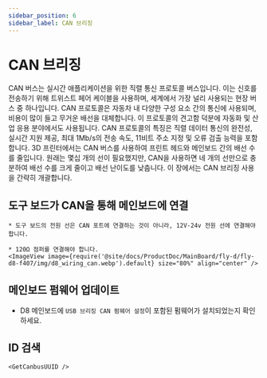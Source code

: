 ```yaml
---
sidebar_position: 6
sidebar_label: CAN 브리징
---
```






# CAN 브리징

CAN 버스는 실시간 애플리케이션을 위한 직렬 통신 프로토콜 버스입니다. 이는 신호를 전송하기 위해 트위스트 페어 케이블을 사용하며, 세계에서 가장 널리 사용되는 현장 버스 중 하나입니다. CAN 프로토콜은 자동차 내 다양한 구성 요소 간의 통신에 사용되며, 비용이 많이 들고 무거운 배선을 대체합니다. 이 프로토콜의 견고함 덕분에 자동화 및 산업 응용 분야에서도 사용됩니다. CAN 프로토콜의 특징은 직렬 데이터 통신의 완전성, 실시간 지원 제공, 최대 1Mb/s의 전송 속도, 11비트 주소 지정 및 오류 검출 능력을 포함합니다.
3D 프린터에서는 CAN 버스를 사용하여 프린트 헤드와 메인보드 간의 배선 수를 줄입니다. 원래는 몇십 개의 선이 필요했지만, CAN을 사용하면 네 개의 선만으로 충분하여 배선 수를 크게 줄이고 배선 난이도를 낮춥니다.
이 장에서는 CAN 브리징 사용을 간략히 개괄합니다.

## 도구 보드가 CAN을 통해 메인보드에 연결

    * 도구 보드의 전원 선은 CAN 포트에 연결하는 것이 아니라, 12V-24v 전원 선에 연결해야 합니다.

    * 120Ω 점퍼를 연결해야 합니다.
    <ImageView image={require('@site/docs/ProductDoc/MainBoard/fly-d/fly-d8-f407/img/d8_wiring_can.webp').default} size="80%" align="center" />

## 메인보드 펌웨어 업데이트

* D8 메인보드에 `USB 브리징 CAN 펌웨어 설정`이 포함된 펌웨어가 설치되었는지 확인하세요.


## ID 검색

    <GetCanbusUUID />